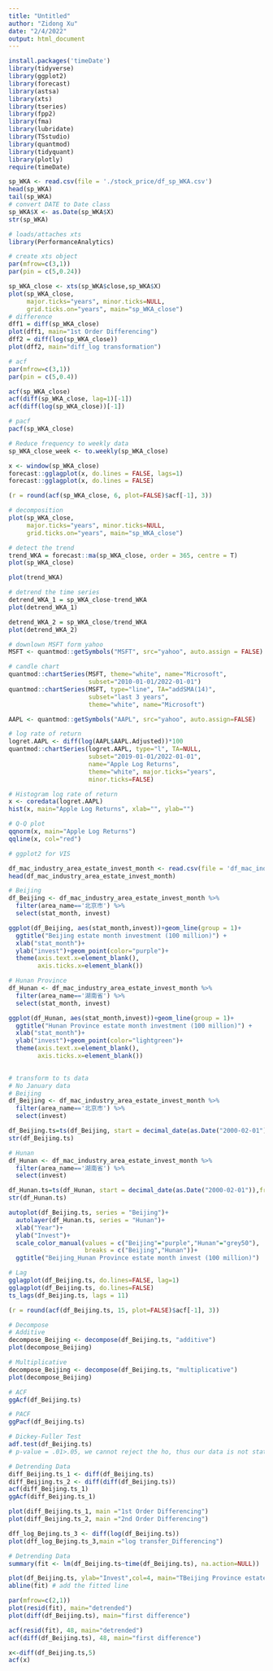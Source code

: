 ```yaml
---
title: "Untitled"
author: "Zidong Xu"
date: "2/4/2022"
output: html_document
---
```


```r
install.packages('timeDate')
library(tidyverse)
library(ggplot2)
library(forecast)
library(astsa) 
library(xts)
library(tseries)
library(fpp2)
library(fma)
library(lubridate)
library(TSstudio)
library(quantmod)
library(tidyquant)
library(plotly)
require(timeDate)
```

```r
sp_WKA <- read.csv(file = './stock_price/df_sp_WKA.csv')
head(sp_WKA)
tail(sp_WKA)
# convert DATE to Date class
sp_WKA$X <- as.Date(sp_WKA$X)
str(sp_WKA)

# loads/attaches xts
library(PerformanceAnalytics)  

# create xts object
par(mfrow=c(3,1))
par(pin = c(5,0.24))

sp_WKA_close <- xts(sp_WKA$close,sp_WKA$X)
plot(sp_WKA_close, 
     major.ticks="years", minor.ticks=NULL,
     grid.ticks.on="years", main="sp_WKA_close")
# difference 
dff1 = diff(sp_WKA_close)
plot(dff1, main="1st Order Differencing")
dff2 = diff(log(sp_WKA_close))
plot(dff2, main="diff_log transformation")

# acf
par(mfrow=c(3,1))
par(pin = c(5,0.4))

acf(sp_WKA_close)
acf(diff(sp_WKA_close, lag=1)[-1])
acf(diff(log(sp_WKA_close))[-1])

# pacf
pacf(sp_WKA_close)

# Reduce frequency to weekly data
sp_WKA_close_week <- to.weekly(sp_WKA_close)

```
```r
x <- window(sp_WKA_close)
forecast::gglagplot(x, do.lines = FALSE, lags=1)
forecast::gglagplot(x, do.lines = FALSE)
```

```r
(r = round(acf(sp_WKA_close, 6, plot=FALSE)$acf[-1], 3))
```

```r
# decomposition
plot(sp_WKA_close, 
     major.ticks="years", minor.ticks=NULL,
     grid.ticks.on="years", main="sp_WKA_close")

# detect the trend
trend_WKA = forecast::ma(sp_WKA_close, order = 365, centre = T)
plot(sp_WKA_close)

plot(trend_WKA)

# detrend the time series
detrend_WKA_1 = sp_WKA_close-trend_WKA
plot(detrend_WKA_1)

detrend_WKA_2 = sp_WKA_close/trend_WKA
plot(detrend_WKA_2)


```

```r
# downlown MSFT form yahoo
MSFT <- quantmod::getSymbols("MSFT", src="yahoo", auto.assign = FALSE)

# candle chart
quantmod::chartSeries(MSFT, theme="white", name="Microsoft",
                      subset="2010-01-01/2022-01-01")
quantmod::chartSeries(MSFT, type="line", TA="addSMA(14)",
                      subset="last 3 years",
                      theme="white", name="Microsoft")
```

```r
AAPL <- quantmod::getSymbols("AAPL", src="yahoo", auto.assign=FALSE)

# log rate of return
logret.AAPL <- diff(log(AAPL$AAPL.Adjusted))*100 
quantmod::chartSeries(logret.AAPL, type="l", TA=NULL,
                      subset="2019-01-01/2022-01-01",
                      name="Apple Log Returns",
                      theme="white", major.ticks="years",
                      minor.ticks=FALSE)

# Histogram log rate of return
x <- coredata(logret.AAPL)
hist(x, main="Apple Log Returns", xlab="", ylab="")

# Q-Q plot
qqnorm(x, main="Apple Log Returns")
qqline(x, col="red")
```


```r
# ggplot2 for VIS

df_mac_industry_area_estate_invest_month <- read.csv(file = 'df_mac_industry_area_estate_invest_month.csv')
head(df_mac_industry_area_estate_invest_month)

# Beijing
df_Beijing <- df_mac_industry_area_estate_invest_month %>%
  filter(area_name=='北京市') %>%
  select(stat_month, invest) 

ggplot(df_Beijing, aes(stat_month,invest))+geom_line(group = 1)+
  ggtitle("Beijing estate month investment (100 million)") +
  xlab("stat_month")+
  ylab("invest")+geom_point(color="purple")+
  theme(axis.text.x=element_blank(),
        axis.ticks.x=element_blank())

# Hunan Province
df_Hunan <- df_mac_industry_area_estate_invest_month %>%
  filter(area_name=='湖南省') %>%
  select(stat_month, invest) 

ggplot(df_Hunan, aes(stat_month,invest))+geom_line(group = 1)+
  ggtitle("Hunan Province estate month investment (100 million)") +
  xlab("stat_month")+
  ylab("invest")+geom_point(color="lightgreen")+
  theme(axis.text.x=element_blank(),
        axis.ticks.x=element_blank())
  
```

```r
# transform to ts data
# No January data
# Beijing
df_Beijing <- df_mac_industry_area_estate_invest_month %>%
  filter(area_name=='北京市') %>%
  select(invest) 

df_Beijing.ts=ts(df_Beijing, start = decimal_date(as.Date("2000-02-01")),frequency = 11)
str(df_Beijing.ts)

# Hunan
df_Hunan <- df_mac_industry_area_estate_invest_month %>%
  filter(area_name=='湖南省') %>%
  select(invest) 

df_Hunan.ts=ts(df_Hunan, start = decimal_date(as.Date("2000-02-01")),frequency = 11)
str(df_Hunan.ts)

autoplot(df_Beijing.ts, series = "Beijing")+
  autolayer(df_Hunan.ts, series = "Hunan")+
  xlab("Year")+
  ylab("Invest")+
  scale_color_manual(values = c("Beijing"="purple","Hunan"="grey50"),
                     breaks = c("Beijing","Hunan"))+
  ggtitle("Beijing_Hunan Province estate month invest (100 million)")
```
```r
# Lag
gglagplot(df_Beijing.ts, do.lines=FALSE, lag=1)
gglagplot(df_Beijing.ts, do.lines=FALSE)
ts_lags(df_Beijing.ts, lags = 11)

(r = round(acf(df_Beijing.ts, 15, plot=FALSE)$acf[-1], 3))
```

```r
# Decompose
# Additive
decompose_Beijing <- decompose(df_Beijing.ts, "additive")
plot(decompose_Beijing)

# Multiplicative
decompose_Beijing <- decompose(df_Beijing.ts, "multiplicative")
plot(decompose_Beijing)

```

```r
# ACF
ggAcf(df_Beijing.ts)

# PACF
ggPacf(df_Beijing.ts)

# Dickey-Fuller Test 
adf.test(df_Beijing.ts)
# p-value = .01>.05, we cannot reject the ho, thus our data is not stationary,
```

```r
# Detrending Data
diff_Beijing.ts_1 <- diff(df_Beijing.ts)
diff_Beijing.ts_2 <- diff(diff(df_Beijing.ts))
acf(diff_Beijing.ts_1)
ggAcf(diff_Beijing.ts_1)

plot(diff_Beijing.ts_1, main ="1st Order Differencing")
plot(diff_Beijing.ts_2, main ="2nd Order Differencing")

dff_log_Bejing.ts_3 <- diff(log(df_Beijing.ts))
plot(dff_log_Bejing.ts_3,main ="log transfer_Differencing")
```

```r
# Detrending Data
summary(fit <- lm(df_Beijing.ts~time(df_Beijing.ts), na.action=NULL))

plot(df_Beijing.ts, ylab="Invest",col=4, main="TBeijing Province estate month invest (100 million)")
abline(fit) # add the fitted line

par(mfrow=c(2,1))
plot(resid(fit), main="detrended")
plot(diff(df_Beijing.ts), main="first difference")

acf(resid(fit), 48, main="detrended")
acf(diff(df_Beijing.ts), 48, main="first difference")

x<-diff(df_Beijing.ts,5)
acf(x)
```















